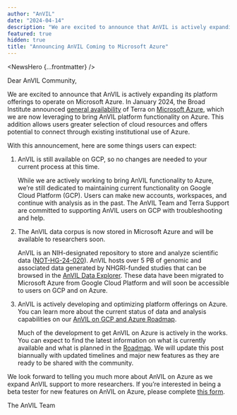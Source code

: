```yaml
---
author: "AnVIL"
date: "2024-04-14"
description: "We are excited to announce that AnVIL is actively expanding its platform offerings to operate on Microsoft Azure. In January 2024, the Broad Institute announced general availability of Terra on Microsoft Azure, which we are now leveraging to bring AnVIL platform functionality on Azure. This addition allows users greater selection of cloud resources and offers potential to connect through existing institutional use of Azure."
featured: true
hidden: true
title: "Announcing AnVIL Coming to Microsoft Azure"
---
```


<NewsHero {...frontmatter} />

Dear AnVIL Community,

We are excited to announce that AnVIL is actively expanding its platform offerings to operate on Microsoft Azure. In
January 2024, the Broad Institute
announced [general availability](https://www.broadinstitute.org/news/terra-azure-release) of Terra
on [Microsoft Azure](https://www.microsoft.com/en-us/research/blog/biomedical-research-platform-terra-now-available-on-microsoft-azure/),
which we are now leveraging to bring AnVIL platform functionality on Azure. This addition allows users greater selection
of cloud resources and offers potential to connect through existing institutional use of Azure.

With this announcement, here are some things users can expect:

1. AnVIL is still available on GCP, so no changes are needed to your current process at this time.

   While we are actively working to bring AnVIL functionality to Azure, we’re still dedicated to maintaining current
   functionality on Google Cloud Platform (GCP). Users can make new accounts, workspaces, and continue with analysis as
   in the past. The AnVIL Team and Terra Support are committed to supporting AnVIL users on GCP with troubleshooting and
   help.

2. The AnVIL data corpus is now stored in Microsoft Azure and will be available to researchers soon.

   AnVIL is an NIH-designated repository to store and analyze scientific
   data ([NOT-HG-24-020](https://grants.nih.gov/grants/guide/notice-files/NOT-HG-24-020.html)). AnVIL hosts over 5 PB of
   genomic and associated data generated by NHGRI-funded studies that can be browsed in
   the [AnVIL Data Explorer]({browserURL}/datasets). These data have been migrated to Microsoft
   Azure from Google Cloud Platform and will soon be accessible to users on GCP and on Azure.

3. AnVIL is actively developing and optimizing platform offerings on Azure. You can learn more about the current status
   of data and analysis capabilities on
   our [AnVIL on GCP and Azure Roadmap](/news/2024/04/15/comparing-the-nhgri-anvil-platform).

   Much of the development to get AnVIL on Azure is actively in the works. You can expect to find the latest information
   on what is currently available and what is planned in
   the [Roadmap](/news/2024/04/15/comparing-the-nhgri-anvil-platform). We will update this post biannually with updated
   timelines and major new features as they are ready to be shared with the community.

We look forward to telling you much more about AnVIL on Azure as we expand AnVIL support to more researchers. If you’re
interested in being a beta tester for new features on AnVIL on Azure, please
complete [this form](https://docs.google.com/forms/d/e/1FAIpQLScORVE5csMiZDULHP2GZsIZ4KtPO2WY4hlLMUq3RJFVTx6z0Q/viewform).

The AnVIL Team
